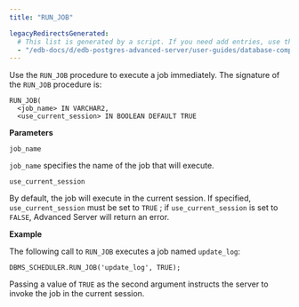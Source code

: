```yaml
---
title: "RUN_JOB"

legacyRedirectsGenerated:
  # This list is generated by a script. If you need add entries, use the `legacyRedirects` key.
  - "/edb-docs/d/edb-postgres-advanced-server/user-guides/database-compatibility-for-oracle-developers-built-in-package-guide/11/Database_Compatibility_for_Oracle_Developers_Built-in_Package_Guide.1.45.html"
---
```


Use the `RUN_JOB` procedure to execute a job immediately. The signature of the `RUN_JOB` procedure is:

```text
RUN_JOB(
  <job_name> IN VARCHAR2,
  <use_current_session> IN BOOLEAN DEFAULT TRUE
```

**Parameters**

`job_name`

 `job_name` specifies the name of the job that will execute.

`use_current_session`

 By default, the job will execute in the current session. If specified, `use_current_session` must be set to `TRUE` ; if `use_current_session` is set to `FALSE`, Advanced Server will return an error.

**Example**

The following call to `RUN_JOB` executes a job named `update_log`:

```text
DBMS_SCHEDULER.RUN_JOB('update_log', TRUE);
```

Passing a value of `TRUE` as the second argument instructs the server to invoke the job in the current session.
